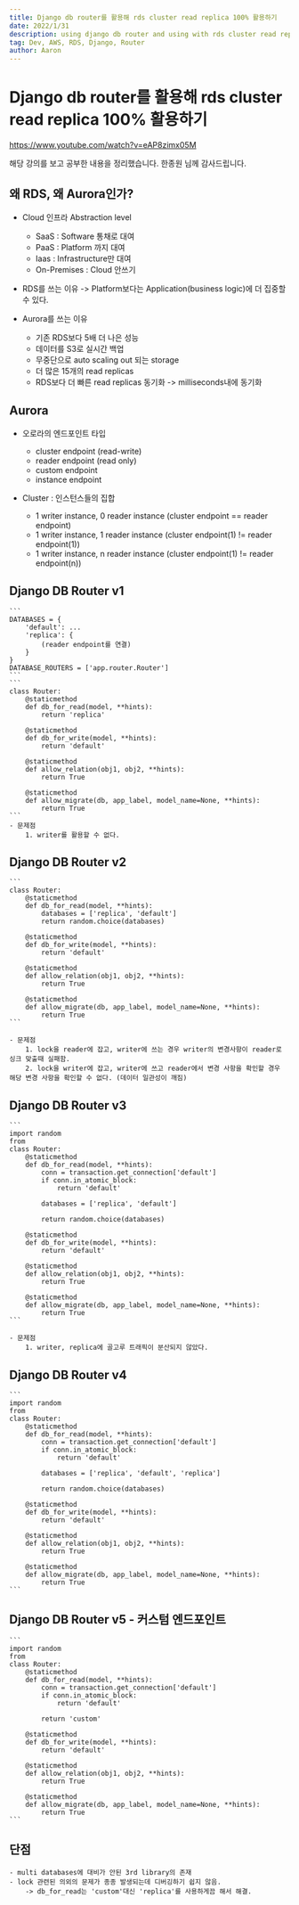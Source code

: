 ```yaml
---
title: Django db router를 활용해 rds cluster read replica 100% 활용하기
date: 2022/1/31
description: using django db router and using with rds cluster read replica
tag: Dev, AWS, RDS, Django, Router
author: Aaron
---
```

# Django db router를 활용해 rds cluster read replica 100% 활용하기

https://www.youtube.com/watch?v=eAP8zimx05M

해당 강의를 보고 공부한 내용을 정리했습니다. 한종원 님께 감사드립니다.

## 왜 RDS, 왜 Aurora인가?

- Cloud 인프라 Abstraction level
    - SaaS : Software 통채로 대여
    - PaaS : Platform 까지 대여
    - Iaas : Infrastructure만 대여
    - On-Premises : Cloud 안쓰기

- RDS를 쓰는 이유 -> Platform보다는 Application(business logic)에 더 집중할 수 있다.

- Aurora를 쓰는 이유
    - 기존 RDS보다 5배 더 나은 성능
    - 데이터를 S3로 실시간 백업
    - 무중단으로 auto scaling out 되는 storage
    - 더 많은 15개의 read replicas
    - RDS보다 더 빠른 read replicas 동기화 -> milliseconds내에 동기화

## Aurora
- 오로라의 엔드포인트 타입
    - cluster endpoint (read-write)
    - reader endpoint (read only)
    - custom endpoint
    - instance endpoint

- Cluster : 인스턴스들의 집합
    - 1 writer instance, 0 reader instance (cluster endpoint == reader endpoint)
    - 1 writer instance, 1 reader instance (cluster endpoint(1) != reader endpoint(1))
    - 1 writer instance, n reader instance (cluster endpoint(1) != reader endpoint(n))

## Django DB Router v1
    ```
    DATABASES = {
        'default': ...
        'replica': {
            (reader endpoint를 연결)
        }
    }
    DATABASE_ROUTERS = ['app.router.Router']
    ```
    ```
    class Router:
        @staticmethod
        def db_for_read(model, **hints):
            return 'replica'

        @staticmethod
        def db_for_write(model, **hints):
            return 'default'

        @staticmethod
        def allow_relation(obj1, obj2, **hints):
            return True

        @staticmethod
        def allow_migrate(db, app_label, model_name=None, **hints):
            return True
    ```
    - 문제점
        1. writer를 활용할 수 없다.

## Django DB Router v2
    ```
    class Router:
        @staticmethod
        def db_for_read(model, **hints):
            databases = ['replica', 'default']
            return random.choice(databases)

        @staticmethod
        def db_for_write(model, **hints):
            return 'default'

        @staticmethod
        def allow_relation(obj1, obj2, **hints):
            return True

        @staticmethod
        def allow_migrate(db, app_label, model_name=None, **hints):
            return True
    ```

    - 문제점
        1. lock을 reader에 잡고, writer에 쓰는 경우 writer의 변경사항이 reader로 싱크 맞출때 실패함.
        2. lock을 writer에 잡고, writer에 쓰고 reader에서 변경 사항을 확인할 경우 해당 변경 사항을 확인할 수 없다. (데이터 일관성이 깨짐)

## Django DB Router v3
    ```
    import random
    from 
    class Router:
        @staticmethod
        def db_for_read(model, **hints):
            conn = transaction.get_connection['default']
            if conn.in_atomic_block:
                return 'default'

            databases = ['replica', 'default']

            return random.choice(databases)

        @staticmethod
        def db_for_write(model, **hints):
            return 'default'

        @staticmethod
        def allow_relation(obj1, obj2, **hints):
            return True

        @staticmethod
        def allow_migrate(db, app_label, model_name=None, **hints):
            return True
    ```

    - 문제점
        1. writer, replica에 골고루 트래픽이 분산되지 않았다.

## Django DB Router v4
    ```
    import random
    from 
    class Router:
        @staticmethod
        def db_for_read(model, **hints):
            conn = transaction.get_connection['default']
            if conn.in_atomic_block:
                return 'default'

            databases = ['replica', 'default', 'replica']

            return random.choice(databases)

        @staticmethod
        def db_for_write(model, **hints):
            return 'default'

        @staticmethod
        def allow_relation(obj1, obj2, **hints):
            return True

        @staticmethod
        def allow_migrate(db, app_label, model_name=None, **hints):
            return True
    ```

## Django DB Router v5 - 커스텀 엔드포인트
    ```
    import random
    from 
    class Router:
        @staticmethod
        def db_for_read(model, **hints):
            conn = transaction.get_connection['default']
            if conn.in_atomic_block:
                return 'default'

            return 'custom'

        @staticmethod
        def db_for_write(model, **hints):
            return 'default'

        @staticmethod
        def allow_relation(obj1, obj2, **hints):
            return True

        @staticmethod
        def allow_migrate(db, app_label, model_name=None, **hints):
            return True
    ```

## 단점
    - multi databases에 대비가 안된 3rd library의 존재
    - lock 관련된 의외의 문제가 종종 발생되는데 디버깅하기 쉽지 않음.
        -> db_for_read는 'custom'대신 'replica'를 사용하게끔 해서 해결.
